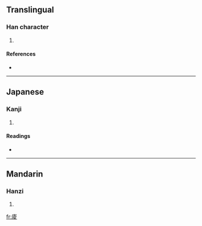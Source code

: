 ==Translingual==

===Han character===
{{Han char|rn=53|rad=广|as=08|sn=11|four=0024<sub>7</sub>|canj=戈土金水 (IGCE)}}

# {{defn|Han|sort=广08}}

====References====
* {{Han ref|kx=0347.020|dkj=09355|dj=0657.120|hdz=20886.110|uh=5EB1|ud=24241|bh=D547|bd=54599}}

----

==Japanese==

===Kanji===
{{ja-kanji|grade=|rs=广08}}

# {{defn|Japanese}}

====Readings====
* {{ja-readings|on=[[ちょう]] (chō), [[りょう]] (ryō)|kun=}}

----

==Mandarin==

===Hanzi===
{{cmn-hanzi|pin=[[chěng]] ([[cheng3]])|wg=ch'eng<sup>3</sup>}}

# {{defn|Mandarin}}

[[fr:庱]]
